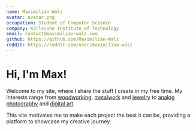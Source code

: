 ```yaml
---
name: Maximilian Walz
avatar: avatar.png
occupation: Student of Computer Science
company: Karlsruhe Institute of Technology
email: contact@maximilian-walz.com
github: https://github.com/Maximilian-Walz
reddit: https://reddit.com/user/maximilian-walz
---
```


# Hi, I'm Max!
Welcome to my site, where I share the stuff I create in my free time. 
My interests range from [woodworking](/tags/woodworking), [metalwork](/tags/metalworking) 
and [jewelry](/tags/jewelry) to [analog photography](/tags/analog-photography) 
and [digital art](/tags/digital-art).   

This site motivates me to make each project the best it can be, providing a platform to showcase my creative journey.

